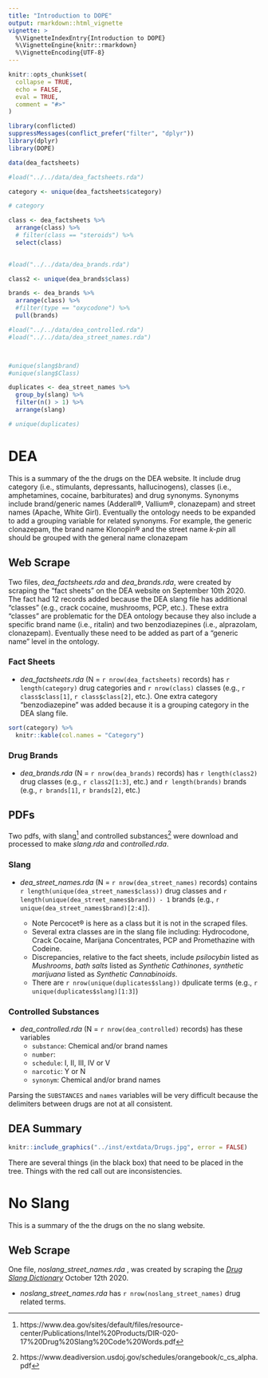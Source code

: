 ```yaml
---
title: "Introduction to DOPE"
output: rmarkdown::html_vignette
vignette: >
  %\VignetteIndexEntry{Introduction to DOPE}
  %\VignetteEngine{knitr::rmarkdown}
  %\VignetteEncoding{UTF-8}
---
```


```r
knitr::opts_chunk$set(
  collapse = TRUE,
  echo = FALSE,
  eval = TRUE,
  comment = "#>"
)
```

```r
library(conflicted)
suppressMessages(conflict_prefer("filter", "dplyr"))
library(dplyr)
library(DOPE)
```


```r
data(dea_factsheets)

#load("../../data/dea_factsheets.rda")

category <- unique(dea_factsheets$category)

# category

class <- dea_factsheets %>% 
  arrange(class) %>% 
  # filter(class == "steroids") %>% 
  select(class)
  

#load("../../data/dea_brands.rda")

class2 <- unique(dea_brands$class)

brands <- dea_brands %>% 
  arrange(class) %>% 
  #filter(type == "oxycodone") %>% 
  pull(brands)

#load("../../data/dea_controlled.rda")
#load("../../data/dea_street_names.rda")



#unique(slang$brand)
#unique(slang$Class)

duplicates <- dea_street_names %>% 
  group_by(slang) %>% 
  filter(n() > 1) %>% 
  arrange(slang)

# unique(duplicates)
```


# DEA

This is a summary of the the drugs on the DEA website.  It include drug category (i.e., stimulants, depressants, hallucinogens), classes (i.e.,  amphetamines, cocaine, barbiturates) and drug synonyms. Synonyms include brand/generic names (Adderall®, Vallium®, clonazepam) and street names (Apache, White Girl).  Eventually the ontology needs to be expanded to add a grouping variable for related synonyms.  For example, the generic clonazepam, the brand name Klonopin® and the street name *k-pin* all should be grouped with the general name clonazepam

## Web Scrape
Two files, *dea_factsheets.rda* and *dea_brands.rda*, were created by scraping the "fact sheets" on the DEA website on September 10th 2020. The fact had 12 records added because the DEA slang file has additional "classes" (e.g., crack cocaine, mushrooms, PCP, etc.).  These extra "classes" are problematic for the DEA ontology because they also include a specific brand name (i.e., ritalin) and two benzodiazepines (i.e., alprazolam, clonazepam).  Eventually these need to be added as part of a "generic name" level in the ontology.

### Fact Sheets

+ *dea_factsheets.rda* (N = `r nrow(dea_factsheets)` records) has `r length(category)` drug categories and `r nrow(class)` classes (e.g., `r class$class[1]`, `r class$class[2]`, etc.).  One extra category "benzodiazepine" was added because it is a grouping category in the DEA slang file.

```r
sort(category) %>% 
  knitr::kable(col.names = "Category")
```

### Drug Brands

+ *dea_brands.rda* (N = `r nrow(dea_brands)` records) has `r length(class2)` drug classes (e.g., `r class2[1:3]`, etc.) and `r length(brands)`  brands (e.g., `r brands[1]`, `r brands[2]`, etc.)

## PDFs

Two pdfs, with slang^[https://www.dea.gov/sites/default/files/resource-center/Publications/Intel%20Products/DIR-020-17%20Drug%20Slang%20Code%20Words.pdf] and controlled substances^[https://www.deadiversion.usdoj.gov/schedules/orangebook/c_cs_alpha.pdf] were download and processed to make  *slang.rda* and *controlled.rda*.

### Slang

+ *dea_street_names.rda* (N = `r nrow(dea_street_names)` records) contains `r length(unique(dea_street_names$class))` drug classes and `r length(unique(dea_street_names$brand)) - 1` brands (e.g., `r unique(dea_street_names$brand)[2:4]`). 


    + Note Percocet® is here as a class but it is not in the scraped files.  
    + Several extra classes are in the slang file including: Hydrocodone, Crack Cocaine, Marijana Concentrates, PCP and Promethazine with Codeine. 
    + Discrepancies, relative to the fact sheets, include *psilocybin* listed as *Mushrooms*, *bath salts* listed as *Synthetic Cathinones*, *synthetic marijuana* listed as *Synthetic Cannabinoids*.
    + There are `r nrow(unique(duplicates$slang))` dpulicate terms (e.g., `r unique(duplicates$slang)[1:3]`)

### Controlled Substances

+ *dea_controlled.rda* (N = `r nrow(dea_controlled)` records) has these variables
    + `substance`: Chemical and/or brand names
    + `number`: 
    + `schedule`: I, II, III, IV or V
    + `narcotic`: Y or N
    + `synonym`: Chemical and/or brand names

Parsing the `SUBSTANCES` and `names` variables will be very difficult because the delimiters between drugs are not at all consistent.

## DEA Summary

```r
knitr::include_graphics("../inst/extdata/Drugs.jpg", error = FALSE)
```

There are several things (in the black box) that need to be placed in the tree.  Things with the red call out are inconsistencies.

# No Slang

This is a summary of the the drugs on the no slang website.

## Web Scrape
One file, *noslang_street_names.rda* , was created by scraping the [*Drug Slang Dictionary*](https://www.noslang.com/drugs/dictionary) October 12th 2020.

+ *noslang_street_names.rda* has `r nrow(noslang_street_names)` drug related terms.
